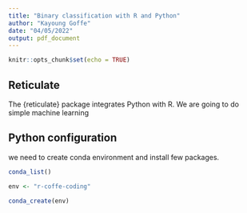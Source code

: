 ```yaml
---
title: "Binary classification with R and Python"
author: "Kayoung Goffe"
date: "04/05/2022"
output: pdf_document
---
```


```r
knitr::opts_chunk$set(echo = TRUE)
```

## Reticulate

The {reticulate} package integrates Python with R. 
We are going to do simple machine learning 


## Python configuration 

we need to create conda environment and install few packages.

```r

conda_list()

env <- "r-coffe-coding"

conda_create(env)

```

 

